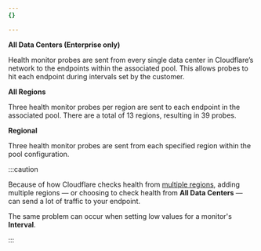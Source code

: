 ```yaml
---
{}

---
```


**All Data Centers (Enterprise only)**

Health monitor probes are sent from every single data center in Cloudflare’s network to the endpoints within the associated pool. This allows probes to hit each endpoint during intervals set by the customer.

**All Regions**

Three health monitor probes per region are sent to each endpoint in the associated pool. There are a total of 13 regions, resulting in 39 probes.

**Regional**

Three health monitor probes are sent from each specified region within the pool configuration.

:::caution


Because of how Cloudflare checks health from [multiple regions](#health-monitor-regions), adding multiple regions — or choosing to check health from **All Data Centers** — can send a lot of traffic to your endpoint.

The same problem can occur when setting low values for a monitor's **Interval**.


:::
